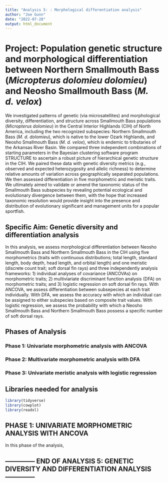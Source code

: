 ```yaml
---
title: "Analysis 5: : Morphological differentiation analysis"
author: "Joe Gunn"
date: "2022-07-28"
output: html_document
---
```


# Project: Population genetic structure and morphological differentiation between Northern Smallmouth Bass (<i>Micropterus dolomieu dolomieu</i>) and Neosho Smallmouth Bass (<i>M. d. velox</i>)
We investigated patterns of genetic (via microsatellites) and morphological diversity, differentiation, and structure across Smallmouth Bass populations (<i>Micropterus dolomieu</i>) in the Central Interior Highlands (CIH) of North America, including the two recognized subspecies: Northern Smallmouth Bass (<i>M. d. dolomieu</i>), which is native to the lower Ozark Highlands, and Neosho Smallmouth Bass (<i>M. d. velox</i>), which is endemic to tributaries of the Arkansas River Basin. We compared three independent combinations of starting parameters in the Bayesian clustering software program STRUCTURE to ascertain a robust picture of hierarchical genetic structure in the CIH. We paired these data with genetic diversity metrics (e.g., observed and expected heterozygosity and allelic richness) to determine relative amounts of variation across geographically separated populations. We then assessed differentiation in five morphometric and meristic traits. We ultimately aimed to validate or amend the taxonomic status of the Smallmouth Bass subspecies by revealing potential ecological and evolutionary divergence between them, with the hope that increased taxonomic resolution would provide insight into the presence and distribution of evolutionary significant and management units for a popular sportfish.

## Specific Aim: Genetic diversity and differentiation analysis
In this analysis, we assess morphological differentiation between Neosho Smallmouth Bass and Northern Smallmouth Bass in the CIH using five morphometrics (traits with continuous distributions; total length, standard length, body depth, head length, and orbital length) and one meristic (discrete count trait; soft dorsal fin rays) and three independently analysis frameworks: 1) individual analyses of covariance (ANCOVAs) on morphometric traits; 2) multiviariate discriminant function analysis (DFA) on morphometric traits; and 3) logistic regression on soft dorsal fin rays. With ANCOVA, we assess differentiation between subsepecies at each trait individually. With DFA, we assess the accuracy with which an individual can be assigned to either subspecies based on composite trait values. With logistic regression, we assess the probability with which a Neosho Smallmouth Bass and Northern Smallmouth Bass possess a specific number of soft dorsal rays.

## Phases of Analysis
### Phase 1: Univariate morphometric analysis with ANCOVA
### Phase 2: Multivariate morphometric analysis with DFA
### Phase 3: Univariate meristic analysis with logistic regression

## Libraries needed for analysis
```r
library(tidyverse)
library(cowplot)
library(readxl)
```

## PHASE 1: UNIVARIATE MORPHOMETRIC ANALYSIS WITH ANCOVA
In this phase of the analysis, 


## --------------  END OF ANALYSIS 5: GENETIC DIVERSITY AND DIFFERENTIATION ANALYSIS --------------  ##

